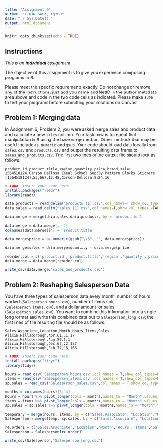 ```yaml
---
title: "Assignment 9"
author: "TIRTH GALA, tg260"
date: "`r Sys.Date()`"
output: html_document
---
```


```r
knitr::opts_chunk$set(echo = TRUE)
```

## Instructions

*This is an **individual** assignment.*

The objective of this assignment is to give you experience composing programs in R.

Please meet the specific requirements exactly. Do not change or remove any of the instructions; just add you name and NetID in the author metadata area above and code in the two code cells as indicated.  Please make sure to test your programs before submitting your solutions on Canvas!

## Problem 1: Merging data

In Assignment 6, Problem 2, you were asked merge sales and product data and calculate a new `sales` column.  Your task now is to repeat that manipulation in R using the base `merge` method.  Other methods that may be useful include `as.numeric` and `gsub`.  Your code should load data locally from `sales.csv` and `products.csv` and output the resulting data frame to `sales_and_products.csv`.  The first two lines of the output file should look as follows.


```
product.id,product.title,region,quantity,price,brand,sales                      
1564518124,Carson Dellosa Ideal School Supply Pattern Blocks Stickers (1564518124),53,667,12.48,Carson-Dellosa,8324.16
```

```r
# TODO: Insert your code here.
install.packages("readr")
library(readr)

data.products = read_delim("products (1).csv",col_names=T,show_col_types =FALSE)
data.sales = read_delim("sales (1).csv",col_names=T,show_col_types =FALSE)

data.merge = merge(data.sales,data.products, by = "product.id")

data.merge = data.merge[, -3]
colnames(data.merge)[4] = 'product.title'

data.merge$price = as.numeric(gsub("\\$", "", data.merge$price))

data.merge$sales = data.merge$quantity * data.merge$price

reorder.col = c('product.id','product.title','region','quantity','price','brand','sales')
data.merge = data.merge[reorder.col]

write_csv(data.merge,'sales_and_products.csv')
```


## Problem 2: Reshaping Salesperson Data

You have three types of salesperson data every month: number of hours worked (`Salesperson_hours.csv`), number of items sold (`Salesperson_items.csv`), and a dollar amount for sales (`Salesperson_sales.csv`).  You want to combine this information into a single long format and write this combined data out to `Salesperson_long.csv`; the first lines of the resulting file should be as follows.

```
Sales.Associate,Location,Month,Hours,Items,Sales
Alicia,Hillsborough,Apr,61,11,17
Alicia,Hillsborough,Aug,56,5,1
Alicia,Hillsborough,Dec,67,22,157
Alicia,Hillsborough,Feb,77,16,166
```

```r
# TODO: Insert your code here.
install.packages("tidyr")
library(tidyr)

hours = read_csv('Salesperson_hours.csv',col_names = T,show_col_types=F)
items = read_csv('Salesperson_items.csv',col_names = T,show_col_types=F)
sp.sales = read_csv('Salesperson_sales.csv',col_names = T,show_col_types=F)

months = colnames(hours)[3:14]
hours = hours %>% pivot_longer(cols = months,names_to = "Month",values_to = "Hours")
items = items %>% pivot_longer(cols = months,names_to = "Month",values_to = "Items")
sp.sales = sp.sales %>% pivot_longer(cols = months,names_to = "Month",values_to = "Sales")

temporary = merge(hours, items, by = c("Sales.Associate", "Location","Month"))
Salesperson = merge(temp, sp.sales, by = c("Sales.Associate", "Location","Month"))

re.order1 = c('Sales.Associate','Location','Month','Hours','Items','Sales')
Salesperson = Salesperson[re.order1]

write_csv(Salesperson,"Salesperson_long.csv")
```
